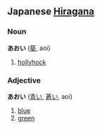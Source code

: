 == Japanese [[Hiragana]] ==                             
===Noun===
'''あおい''' ([[葵(あおい)|葵]], aoi)

#[[hollyhock]]

===Adjective===
'''あおい''' ([[青い(あおい)|青い]], [[蒼い(あおい)|蒼い]], aoi)

#[[blue]]
#[[green]]